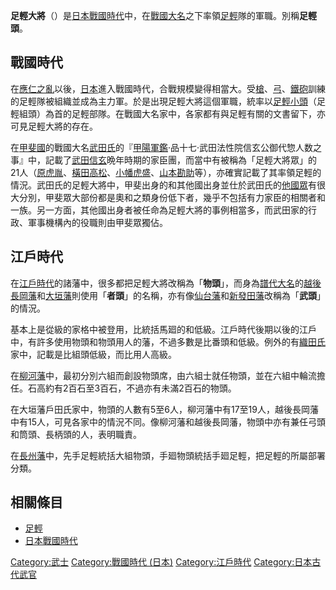 {{unreferenced|time=2016-07-06T06:07:10+00:00}}
'''足輕大將'''（{{jp|j=足軽大将|hg=あしがるたいしょう|rm=Ashigarutaishō|lead=yes}}）是[[日本戰國時代|日本戰國時代]]中，在[[戰國大名|戰國大名]]之下率領[[足輕|足輕]]隊的軍職。別稱'''足輕頭'''。

== 戰國時代 ==
在[[應仁之亂|應仁之亂]]以後，[[日本|日本]]進入戰國時代，合戰規模變得相當大。受[[槍|槍]]、[[弓|弓]]、[[鐵砲|鐵砲]]訓練的足輕隊被組織並成為主力軍。於是出現足輕大將這個軍職，統率以[[足輕小頭|足輕小頭]]（足輕組頭）為首的足輕部隊。在戰國大名家中，各家都有與足輕有關的文書留下，亦可見足輕大將的存在。

在[[甲斐國|甲斐國]]的戰國大名[[武田氏|武田氏]]的『[[甲陽軍鑑|甲陽軍鑑]]‧品十七‧武田法性院信玄公御代惣人数之事』中，記載了[[武田信玄|武田信玄]]晩年時期的家臣團，而當中有被稱為「足輕大將眾」的21人（[[原虎胤|原虎胤]]、[[橫田高松|橫田高松]]、[[小幡虎盛|小幡虎盛]]、[[山本勘助|山本勘助]]等），亦確實記載了其率領足輕的情況。武田氏的足輕大將中，甲斐出身的{{tsl|ja|甲斐衆|甲斐眾}}和其他國出身並仕於武田氏的[[他國眾|他國眾]]有很大分別，甲斐眾大部份都是奧{{tsl|ja|近習}}和{{tsl|ja|使番}}之類身份低下者，幾乎不包括有力家臣的相關者和一族。另一方面，其他國出身者被任命為足輕大將的事例相當多，而武田家的行政、軍事機構內的役職則由甲斐眾獨佔。

== 江戶時代 ==
在[[江戶時代|江戶時代]]的諸藩中，很多都把足輕大將改稱為「'''物頭'''」，而身為[[譜代大名|譜代大名]]的[[越後長岡藩|越後長岡藩]]和[[大垣藩|大垣藩]]{{tsl|ja|戸田氏|戶田氏}}則使用「'''者頭'''」的名稱，亦有像[[仙台藩|仙台藩]]和[[新發田藩|新發田藩]]改稱為「'''武頭'''」的情況。

基本上是從{{tsl|ja|馬廻}}級的家格中被登用，比統括馬廻的{{tsl|ja|組頭}}和{{tsl|ja|番頭}}低級。江戶時代後期以後的江戶{{tsl|ja|武鑑}}中，有許多使用物頭和物頭用人的藩，不過多數是比番頭和{{tsl|ja|用人}}低級。例外的有{{tsl|ja|柏原藩}}[[織田氏|織田氏]]家中，記載是比組頭低級，而比用人高級。

在[[柳河藩|柳河藩]]中，最初分別六組而創設物頭席，由六組士就任物頭，並在六組中輪流擔任。石高約有2百石至3百石，不過亦有未滿2百石的物頭。

在大垣藩戶田氏家中，物頭的人數有5至6人，柳河藩中有17至19人，越後長岡藩中有15人，可見各家中的情況不同。像柳河藩和越後長岡藩，物頭中亦有兼任弓頭和筒頭、長柄頭的人，表明職責。

在[[長州藩|長州藩]]中，先手足輕統括大組物頭，手廻物頭統括手廻足輕，把足輕的所屬部署分類。

== 相關條目 ==
*[[足輕|足輕]]
*[[日本戰國時代|日本戰國時代]]

[[Category:武士|Category:武士]]
[[Category:戰國時代_(日本)|Category:戰國時代 (日本)]]
[[Category:江戶時代|Category:江戶時代]]
[[Category:日本古代武官|Category:日本古代武官]]